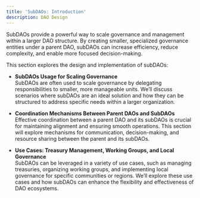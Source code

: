 ```yaml
---
title: 'SubDAOs: Introduction'
description: DAO Design
---
```


SubDAOs provide a powerful way to scale governance and management within a larger DAO structure. By creating smaller, specialized governance entities under a parent DAO, subDAOs can increase efficiency, reduce complexity, and enable more focused decision-making.

This section explores the design and implementation of subDAOs:

- **SubDAOs Usage for Scaling Governance**  
  SubDAOs are often used to scale governance by delegating responsibilities to smaller, more manageable units. We’ll discuss scenarios where subDAOs are an ideal solution and how they can be structured to address specific needs within a larger organization.

- **Coordination Mechanisms Between Parent DAOs and SubDAOs**  
  Effective coordination between a parent DAO and its subDAOs is crucial for maintaining alignment and ensuring smooth operations. This section will explore mechanisms for communication, decision-making, and resource sharing between the parent and its subDAOs.

- **Use Cases: Treasury Management, Working Groups, and Local Governance**  
  SubDAOs can be leveraged in a variety of use cases, such as managing treasuries, organizing working groups, and implementing local governance for specific communities or regions. We’ll explore these use cases and how subDAOs can enhance the flexibility and effectiveness of DAO ecosystems.